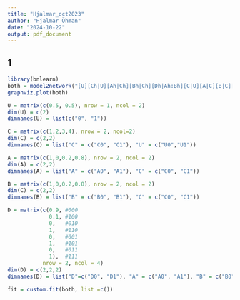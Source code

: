 ```yaml
---
title: "Hjalmar_oct2023"
author: "Hjalmar Öhman"
date: "2024-10-22"
output: pdf_document
---
```


## 1
```r
library(bnlearn)
both = model2network("[U][Ch|U][Ah|Ch][Bh|Ch][Dh|Ah:Bh][C|U][A|C][B|C][D|A:B]")
graphviz.plot(both)

U = matrix(c(0.5, 0.5), nrow = 1, ncol = 2)
dim(U) = c(2)
dimnames(U) = list(c("0", "1"))

C = matrix(c(1,2,3,4), nrow = 2, ncol=2)
dim(C) = c(2,2)
dimnames(C) = list("C" = c("C0", "C1"), "U" = c("U0","U1"))

A = matrix(c(1,0,0.2,0.8), nrow = 2, ncol = 2)
dim(A) = c(2,2)
dimnames(A) = list("A" = c("A0", "A1"), "C" = c("C0", "C1"))

B = matrix(c(1,0,0.2,0.8), nrow = 2, ncol = 2)
dim(C) = c(2,2)
dimnames(B) = list("B" = c("B0", "B1"), "C" = c("C0", "C1"))

D = matrix(c(0.9, #000
             0.1, #100
             0,   #010
             1,   #110
             0,   #001
             1,   #101
             0,   #011
             1),  #111
           nrow = 2, ncol = 4)
dim(D) = c(2,2,2)
dimnames(D) = list("D"=c("D0", "D1"), "A" = c("A0", "A1"), "B" = c("B0", "B1"))

fit = custom.fit(both, list =c())
```
